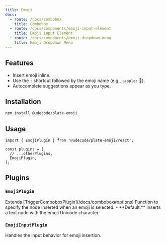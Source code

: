 ```yaml
---
title: Emoji
docs:
  - route: /docs/combobox
    title: Combobox
  - route: /docs/components/emoji-input-element
    title: Emoji Input Element
  - route: /docs/components/emoji-dropdown-menu
    title: Emoji Dropdown Menu
---
```


<ComponentPreview name="emoji-demo" />

<PackageInfo>

## Features

- Insert emoji inline.
- Use the `:` shortcut followed by the emoji name (e.g., `:apple:` 🍎).
- Autocomplete suggestions appear as you type.

</PackageInfo>

## Installation

```bash
npm install @udecode/plate-emoji
```

## Usage

```tsx
import { EmojiPlugin } from '@udecode/plate-emoji/react';

const plugins = [
  // ...otherPlugins,
  EmojiPlugin,
];
```

## Plugins

### `EmojiPlugin`

<API name="EmojiPlugin">
  Extends [TriggerComboboxPlugin](/docs/combobox#options)
<APIOptions>
  <APIItem name="createEmojiNode" type="(emoji: TEmoji): ElementOrTextOf<any>" optional>
    Function to specify the node inserted when an emoji is selected.
    - **Default:** Inserts a text node with the emoji Unicode character
  </APIItem>
</APIOptions>
</API>

### `EmojiInputPlugin`

Handles the input behavior for emoji insertion.